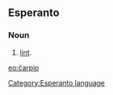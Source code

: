 ==Esperanto==
===Noun===
# [[lint]].

[[eo:ĉarpio]]
[[Category:Esperanto language]]
{{Universala Vortaro}}
